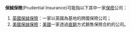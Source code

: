 '''保誠保險'''(Prudential Insurance)可能指以下其中一家[[保險|保險]]公司：
# [[英國保誠保險|英國保誠保險]]：一家以英國為基地的跨國保險公司；
# [[美國保誠保險|美國保誠保險]]：[[美國|美國]]一家透過[[直銷|直銷]]方式銷售保險合約的公司。

{{Disambig|cat=组织机构消歧义}}